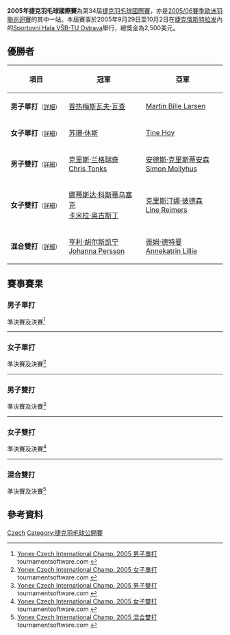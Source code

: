 {{noteTA|G1=Badminton}}
{{infobox badminton event
|name           = 2005年捷克羽毛球國際賽
|image          = 
|size           = 
|caption        =
|dates          = 2005年9月29日－10月2日
|number_edition = 第34屆
|level          = 
|prize_money    = 2,500美元
|location       = {{CZE}}[[俄斯特拉发|俄斯特拉发]]
|venue          = Sportovní Hala VŠB-TU Ostrava
|previous       = 2004年捷克羽毛球國際賽 
|next           = 2007年捷克羽毛球國際賽
}}
'''2005年捷克羽毛球國際賽'''為第34屆[[捷克羽毛球公開賽|捷克羽毛球國際賽]]，亦是[[2005/06賽季歐洲羽聯巡迴賽|2005/06賽季歐洲羽聯巡迴賽]]的其中一站。本屆賽事於2005年9月29日至10月2日在[[捷克|捷克]][[俄斯特拉发|俄斯特拉发]]內的[[Sportovní_Hala_VŠB-TU_Ostrava|Sportovní Hala VŠB-TU Ostrava]]舉行，總獎金為2,500美元。

== 優勝者 ==
{| class=wikitable style="font-size:small"
!width="200"|項目
!width="250"|冠軍
!width="250"|亞軍
|-
|'''男子單打'''<small>（[[#男子單打|詳細]]）</small>
|{{flagicon|POL}} [[普热梅斯瓦夫·瓦查|普热梅斯瓦夫·瓦查]]
|{{flagicon|DEN}} [[Martin_Bille_Larsen|Martin Bille Larsen]]
|-
|'''女子單打'''<small>（[[#女子單打|詳細]]）</small>
|{{flagicon|SCO}} [[苏珊·休斯|苏珊·休斯]]
|{{flagicon|DEN}} [[Tine_Hoy|Tine Hoy]]
|-
|'''男子雙打'''<small>（[[#男子雙打|詳細]]）</small>
|{{flagicon|ENG}} [[克里斯·兰格瑞奇|克里斯·兰格瑞奇]]<br/>{{flagicon|ENG}} [[Chris_Tonks|Chris Tonks]]
|{{flagicon|DEN}} [[安德斯·克里斯蒂安森|安德斯·克里斯蒂安森]]<br/>{{flagicon|DEN}} [[Simon_Mollyhus|Simon Mollyhus]]
|-
|'''女子雙打'''<small>（[[#女子雙打|詳細]]）</small>
|{{flagicon|POL}} [[娜蒂斯达·科斯蒂乌塞克|娜蒂斯达·科斯蒂乌塞克]]<br/>{{flagicon|POL}} [[卡米拉·奥古斯丁|卡米拉·奥古斯丁]]
|{{flagicon|DEN}} [[克里斯汀娜·彼德森|克里斯汀娜·彼德森]]<br/>{{flagicon|DEN}} [[Line_Reimers|Line Reimers]]
|-
|'''混合雙打'''<small>（[[#混合雙打|詳細]]）</small>
|{{flagicon|SWE}} [[亨利·胡尔斯凯宁|亨利·胡尔斯凯宁]]<br/>{{flagicon|SWE}} [[Johanna_Persson|Johanna Persson]]
|{{flagicon|GER}} [[蒂姆·德特曼|蒂姆·德特曼]]<br/>{{flagicon|GER}} [[Annekatrin_Lillie|Annekatrin Lillie]]
|}

== 賽事賽果 ==
=== 男子單打 ===
;準決賽及決賽<ref name="MS">[http://bwf.tournamentsoftware.com/sport/draw.aspx?id=9EF6B2ED-AB75-4E7A-80C9-138BDE8BB332&draw=9 Yonex Czech International Champ. 2005 男子單打] {{Wayback|url=http://bwf.tournamentsoftware.com/sport/draw.aspx?id=9EF6B2ED-AB75-4E7A-80C9-138BDE8BB332&draw=9 |date=20170327203210 }} tournamentsoftware.com {{en}}</ref>
{{4TeamBracket-Tennis3-v2
| team-width=200
| RD1-seed1=
| RD1-team1='''{{flagicon|DEN}} [[Martin_Bille_Larsen|Martin Bille Larsen]]
| RD1-score1-1='''15
| RD1-score1-2=10
| RD1-score1-3='''15
| RD1-seed2=
| RD1-team2={{flagicon|DEN}} [[Kasper_Ipsen|Kasper Ipsen]]
| RD1-score2-1=9
| RD1-score2-2='''15
| RD1-score2-3=0

| RD1-seed3=
| RD1-team3={{flagicon|DEN}} [[伦内·乌尔辛|伦内·乌尔辛]]
| RD1-score3-1=13
| RD1-score3-2=4
| RD1-score3-3=
| RD1-seed4=2
| RD1-team4='''{{flagicon|POL}} [[普热梅斯瓦夫·瓦查|普热梅斯瓦夫·瓦查]]
| RD1-score4-1='''15
| RD1-score4-2='''15
| RD1-score4-3=

| RD2-seed1=
| RD2-team1={{flagicon|DEN}} [[Martin_Bille_Larsen|Martin Bille Larsen]]
| RD2-score1-1='''15
| RD2-score1-2=1
| RD2-score1-3=4
| RD2-seed2=2
| RD2-team2='''{{nowrap|{{flagicon|POL}} [[普热梅斯瓦夫·瓦查|普热梅斯瓦夫·瓦查]]}}
| RD2-score2-1=13
| RD2-score2-2='''15
| RD2-score2-3='''15
}}
----

=== 女子單打 ===
;準決賽及決賽<ref name="WS">[http://bwf.tournamentsoftware.com/sport/draw.aspx?id=9EF6B2ED-AB75-4E7A-80C9-138BDE8BB332&draw=18 Yonex Czech International Champ. 2005 女子單打] {{Wayback|url=http://bwf.tournamentsoftware.com/sport/draw.aspx?id=9EF6B2ED-AB75-4E7A-80C9-138BDE8BB332&draw=18 |date=20170327203022 }} tournamentsoftware.com {{en}}</ref>
{{4TeamBracket-Tennis3-v2
| team-width=200
| RD1-seed1=1
| RD1-team1='''{{flagicon|SCO}} [[苏珊·休斯|苏珊·休斯]]
| RD1-score1-1='''13
| RD1-score1-2='''11
| RD1-score1-3=
| RD1-seed2=
| RD1-team2={{nowrap|{{flagicon|DEN}} [[Nanna_Brosolat_Jensen|Nanna Brosolat Jensen]]}}
| RD1-score2-1=10
| RD1-score2-2=4
| RD1-score2-3=

| RD1-seed3=
| RD1-team3='''{{flagicon|DEN}} [[Tine_Hoy|Tine Hoy]]
| RD1-score3-1='''11
| RD1-score3-2='''11
| RD1-score3-3=
| RD1-seed4=
| RD1-team4={{flagicon|BUL}} [[琳达·塞奇妮|琳达·塞奇妮]]
| RD1-score4-1=9
| RD1-score4-2=4
| RD1-score4-3=

| RD2-seed1=1
| RD2-team1='''{{flagicon|SCO}} [[苏珊·休斯|苏珊·休斯]]
| RD2-score1-1='''11
| RD2-score1-2='''11
| RD2-score1-3=
| RD2-seed2=
| RD2-team2={{flagicon|DEN}} [[Tine_Hoy|Tine Hoy]]
| RD2-score2-1=4
| RD2-score2-2=8
| RD2-score2-3=
}}
----

=== 男子雙打 ===
;準決賽及決賽<ref name="MD">[http://bwf.tournamentsoftware.com/sport/draw.aspx?id=9EF6B2ED-AB75-4E7A-80C9-138BDE8BB332&draw=28 Yonex Czech International Champ. 2005 男子雙打] {{Wayback|url=http://bwf.tournamentsoftware.com/sport/draw.aspx?id=9EF6B2ED-AB75-4E7A-80C9-138BDE8BB332&draw=28 |date=20170327203206 }} tournamentsoftware.com {{en}}</ref>
{{4TeamBracket-Tennis3-v2
| team-width=200
| RD1-seed1=1
| RD1-team1='''{{nowrap|{{flagicon|DEN}} [[安德斯·克里斯蒂安森|安德斯·克里斯蒂安森]]<br/> {{flagicon|DEN}} [[Simon_Mollyhus|Simon Mollyhus]]}}
| RD1-score1-1=8
| RD1-score1-2='''15
| RD1-score1-3='''15
| RD1-seed2=
| RD1-team2={{flagicon|ENG}} [[罗宾·米德尔顿|罗宾·米德尔顿]]<br/> {{flagicon|ENG}} [[Ian_Palethorpe|Ian Palethorpe]]
| RD1-score2-1='''15
| RD1-score2-2=11
| RD1-score2-3=10

| RD1-seed3=
| RD1-team3='''{{flagicon|ENG}} [[克里斯·兰格瑞奇|克里斯·兰格瑞奇]]<br/> {{flagicon|ENG}} [[Chris_Tonks|Chris Tonks]]
| RD1-score3-1='''15
| RD1-score3-2='''15
| RD1-score3-3=
| RD1-seed4=
| RD1-team4={{flagicon|RUS}} [[Alexandr_Russkikh|Alexandr Russkikh]]<br/> {{flagicon|BLR}} [[Andrei_Konakh|Andrei Konakh]]
| RD1-score4-1=4
| RD1-score4-2=8
| RD1-score4-3=

| RD2-seed1=1
| RD2-team1={{nowrap|{{flagicon|DEN}} [[安德斯·克里斯蒂安森|安德斯·克里斯蒂安森]]<br/> {{flagicon|DEN}} [[Simon_Mollyhus|Simon Mollyhus]]}}
| RD2-score1-1=6
| RD2-score1-2=11
| RD2-score1-3=
| RD2-seed2=
| RD2-team2='''{{flagicon|ENG}} [[克里斯·兰格瑞奇|克里斯·兰格瑞奇]]<br/> {{flagicon|ENG}} [[Chris_Tonks|Chris Tonks]]
| RD2-score2-1='''15
| RD2-score2-2='''15
| RD2-score2-3=
}}
----

=== 女子雙打 ===
;準決賽及決賽<ref name="WD">[http://bwf.tournamentsoftware.com/sport/draw.aspx?id=9EF6B2ED-AB75-4E7A-80C9-138BDE8BB332&draw=30 Yonex Czech International Champ. 2005 女子雙打] {{Wayback|url=http://bwf.tournamentsoftware.com/sport/draw.aspx?id=9EF6B2ED-AB75-4E7A-80C9-138BDE8BB332&draw=30 |date=20170327214512 }} tournamentsoftware.com {{en}}</ref>
{{4TeamBracket-Tennis3-v2
| team-width=200
| RD1-seed1=1
| RD1-team1='''{{nowrap|{{flagicon|POL}} [[娜蒂斯达·科斯蒂乌塞克|娜蒂斯达·科斯蒂乌塞克]]<br/> {{flagicon|POL}} [[卡米拉·奥古斯丁|卡米拉·奥古斯丁]]}}
| RD1-score1-1='''15
| RD1-score1-2='''15
| RD1-score1-3=
| RD1-seed2=3
| RD1-team2={{flagicon|SWE}} [[Johanna_Persson|Johanna Persson]]<br/> {{flagicon|SWE}} [[Elin_Bergblom|Elin Bergblom]]
| RD1-score2-1=9
| RD1-score2-2=6
| RD1-score2-3=

| RD1-seed3=
| RD1-team3='''{{flagicon|DEN}} [[克里斯汀娜·彼德森|克里斯汀娜·彼德森]]<br/> {{flagicon|DEN}} [[Line_Reimers|Line Reimers]]
| RD1-score3-1=14
| RD1-score3-2='''15
| RD1-score3-3='''15
| RD1-seed4=
| RD1-team4={{flagicon|ENG}} [[Sarah_Bok|Sarah Bok]]<br/> {{flagicon|ENG}} [[珍妮·沃尔沃克|珍妮·沃尔沃克]]
| RD1-score4-1='''17
| RD1-score4-2=12
| RD1-score4-3=5

| RD2-seed1=1
| RD2-team1='''{{nowrap|{{flagicon|POL}} [[娜蒂斯达·科斯蒂乌塞克|娜蒂斯达·科斯蒂乌塞克]]<br/> {{flagicon|POL}} [[卡米拉·奥古斯丁|卡米拉·奥古斯丁]]}}
| RD2-score1-1='''15
| RD2-score1-2='''15
| RD2-score1-3=
| RD2-seed2=
| RD2-team2={{flagicon|DEN}} [[克里斯汀娜·彼德森|克里斯汀娜·彼德森]]<br/> {{flagicon|DEN}} [[Line_Reimers|Line Reimers]]
| RD2-score2-1=2
| RD2-score2-2=1
| RD2-score2-3=
}}
----

=== 混合雙打 ===
;準決賽及決賽<ref name="XD">[http://bwf.tournamentsoftware.com/sport/draw.aspx?id=9EF6B2ED-AB75-4E7A-80C9-138BDE8BB332&draw=37 Yonex Czech International Champ. 2005 混合雙打] {{Wayback|url=http://bwf.tournamentsoftware.com/sport/draw.aspx?id=9EF6B2ED-AB75-4E7A-80C9-138BDE8BB332&draw=37 |date=20170328024510 }} tournamentsoftware.com {{en}}</ref>
{{4TeamBracket-Tennis3-v2
| team-width=200
| RD1-seed1=
| RD1-team1={{flagicon|ENG}} [[Robert_Adcock|Robert Adcock]]<br/> {{flagicon|ENG}} [[珍妮·沃尔沃克|珍妮·沃尔沃克]]
| RD1-score1-1=5
| RD1-score1-2=2
| RD1-score1-3=
| RD1-seed2=
| RD1-team2='''{{flagicon|GER}} [[蒂姆·德特曼|蒂姆·德特曼]]<br/> {{flagicon|GER}} [[Annekatrin_Lillie|Annekatrin Lillie]]
| RD1-score2-1='''15
| RD1-score2-2='''15
| RD1-score2-3=

| RD1-seed3=
| RD1-team3={{flagicon|DEN}} [[拉斯马斯·邦德|拉斯马斯·邦德]]<br/> {{flagicon|DEN}} [[克里斯汀娜·彼德森|克里斯汀娜·彼德森]]
| RD1-score3-1=10
| RD1-score3-2=10
| RD1-score3-3=
| RD1-seed4=
| RD1-team4='''{{nowrap|{{flagicon|SWE}} [[亨利·胡尔斯凯宁|亨利·胡尔斯凯宁]]<br/> {{flagicon|SWE}} [[Johanna_Persson|Johanna Persson]]}}
| RD1-score4-1='''15
| RD1-score4-2='''15
| RD1-score4-3=

| RD2-seed1=
| RD2-team1={{flagicon|GER}} [[蒂姆·德特曼|蒂姆·德特曼]]<br/> {{flagicon|GER}} [[Annekatrin_Lillie|Annekatrin Lillie]]
| RD2-score1-1=15
| RD2-score1-2=7
| RD2-score1-3=
| RD2-seed2=
| RD2-team2='''{{nowrap|{{flagicon|SWE}} [[亨利·胡尔斯凯宁|亨利·胡尔斯凯宁]]<br/> {{flagicon|SWE}} [[Johanna_Persson|Johanna Persson]]}}
| RD2-score2-1='''17
| RD2-score2-2='''15
| RD2-score2-3=
}}

== 參考資料 ==
{{Reflist}}

[[Category:2005/06賽季歐洲羽聯巡迴賽|Czech]]
[[Category:捷克羽毛球公開賽|Category:捷克羽毛球公開賽]]